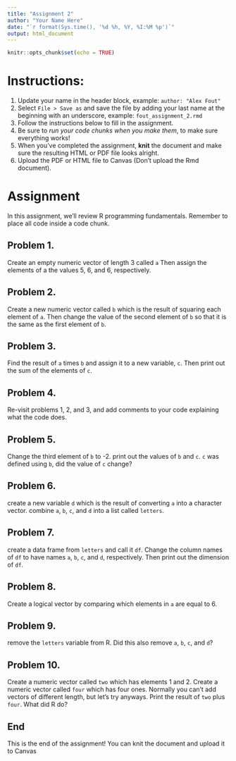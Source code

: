 ---
title: "Assignment 2"
author: "Your Name Here"
date: "`r format(Sys.time(), '%d %h, %Y, %I:%M %p')`"
output: html_document
---

```{r setup, include=FALSE}
knitr::opts_chunk$set(echo = TRUE)
```

# Instructions:

1. Update your name in the header block, example: `author: "Alex Fout" `
1. Select `File > Save as` and save the file by adding your last name at the beginning with an underscore, example: `fout_assignment_2.rmd`
1. Follow the instructions below to fill in the assignment.
1. Be sure to _run your code chunks when you make them_, to make sure everything works!
1. When you've completed the assignment, __knit__ the document and make sure the resulting HTML or PDF file looks alright.
1. Upload the PDF or HTML file to Canvas (Don't upload the Rmd document).


# Assignment

In this assignment, we'll review R programming fundamentals.
Remember to place all code inside a code chunk.


## Problem 1. 

Create an empty numeric vector of length 3 called `a`
Then assign the elements of a the values 5, 6, and 6, respectively.



## Problem 2.

Create a new numeric vector called `b` which is the result of squaring each element of `a`.
Then change the value of the second element of `b` so that it is the same as the first element of `b`.



## Problem 3.

Find the result of `a` times `b` and assign it to a new variable, `c`.
Then print out the sum of the elements of `c`.



## Problem 4.

Re-visit problems 1, 2, and 3, and add comments to your code explaining what the code does.


## Problem 5.

Change the third element of `b` to -2.
print out the values of `b` and `c`.
`c` was defined using `b`, did the value of `c` change?


## Problem 6. 

create a new variable `d` which is the result of converting `a` into a character vector.
combine `a`, `b`, `c`, and `d` into a list called `letters`.


## Problem 7.

create a data frame from `letters` and call it `df`.
Change the column names of `df` to have names `a`, `b`, `c`, and `d`, respectively.
Then print out the dimension of `df`.


## Problem 8.

Create a logical vector by comparing which elements in `a` are equal to 6.


## Problem 9.

remove the `letters` variable from R.
Did this also remove `a`, `b`, `c`, and `d`?



## Problem 10.

Create a numeric vector called `two` which has elements 1 and 2.
Create a numeric vector called `four` which has four ones.
Normally you can't add vectors of different length, but let's try anyways.
Print the result of `two` plus `four`.
What did R do?




## End

This is the end of the assignment!
You can knit the document and upload it to Canvas


